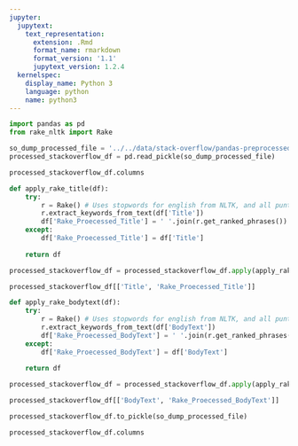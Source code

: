 ```yaml
---
jupyter:
  jupytext:
    text_representation:
      extension: .Rmd
      format_name: rmarkdown
      format_version: '1.1'
      jupytext_version: 1.2.4
  kernelspec:
    display_name: Python 3
    language: python
    name: python3
---
```


```python
import pandas as pd
from rake_nltk import Rake 
```

```python
so_dump_processed_file = '../../data/stack-overflow/pandas-preprocessedcode-dataset-part3'
processed_stackoverflow_df = pd.read_pickle(so_dump_processed_file)
```

```python
processed_stackoverflow_df.columns
```

```python
def apply_rake_title(df):
    try:
        r = Rake() # Uses stopwords for english from NLTK, and all puntuation characters.
        r.extract_keywords_from_text(df['Title'])
        df['Rake_Proecessed_Title'] = ' '.join(r.get_ranked_phrases())
    except:
        df['Rake_Proecessed_Title'] = df['Title']
    
    return df
```

```python
processed_stackoverflow_df = processed_stackoverflow_df.apply(apply_rake_title, axis=1)
```

```python
processed_stackoverflow_df[['Title', 'Rake_Proecessed_Title']]
```

```python
def apply_rake_bodytext(df):
    try:
        r = Rake() # Uses stopwords for english from NLTK, and all puntuation characters.
        r.extract_keywords_from_text(df['BodyText'])
        df['Rake_Proecessed_BodyText'] = ' '.join(r.get_ranked_phrases())
    except:
        df['Rake_Proecessed_BodyText'] = df['BodyText']
    
    return df
```

```python
processed_stackoverflow_df = processed_stackoverflow_df.apply(apply_rake_bodytext, axis=1)
```

```python
processed_stackoverflow_df[['BodyText', 'Rake_Proecessed_BodyText']]
```

```python
processed_stackoverflow_df.to_pickle(so_dump_processed_file)
```

```python
processed_stackoverflow_df.columns
```

